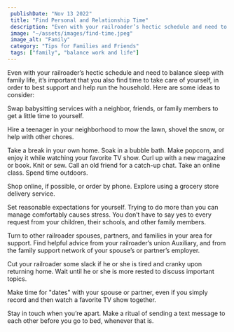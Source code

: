 ```yaml
---
 publishDate: "Nov 13 2022"
 title: "Find Personal and Relationship Time"
 description: "Even with your railroader’s hectic schedule and need to balance sleep with family life, it’s important that you also find time to take care of yourself, in order to best support and help run the household."
 image: "~/assets/images/find-time.jpeg"
 image_alt: "Family"
 category: "Tips for Families and Friends"
 tags: ["family", "balance work and life"]
---
```


Even with your railroader’s hectic schedule and need to balance sleep with family life, it’s important that you also find time to take care of yourself, in order to best support and help run the household. Here are some ideas to consider:

Swap babysitting services with a neighbor, friends, or family members to get a little time to yourself.

Hire a teenager in your neighborhood to mow the lawn, shovel the snow, or help with other chores.

Take a break in your own home. Soak in a bubble bath. Make popcorn, and enjoy it while watching your favorite TV show. Curl up with a new magazine or book. Knit or sew. Call an old friend for a catch-up chat. Take an online class. Spend time outdoors.

Shop online, if possible, or order by phone. Explore using a grocery store delivery service.

Set reasonable expectations for yourself. Trying to do more than you can manage comfortably causes stress. You don’t have to say yes to every request from your children, their schools, and other family members.

Turn to other railroader spouses, partners, and families in your area for support. Find helpful advice from your railroader’s union Auxiliary, and from the family support network of your spouse’s or partner’s employer.

Cut your railroader some slack if he or she is tired and cranky upon returning home. Wait until he or she is more rested to discuss important topics.

Make time for "dates" with your spouse or partner, even if you simply record and then watch a favorite TV show together.

Stay in touch when you’re apart. Make a ritual of sending a text message to each other before you go to bed, whenever that is.